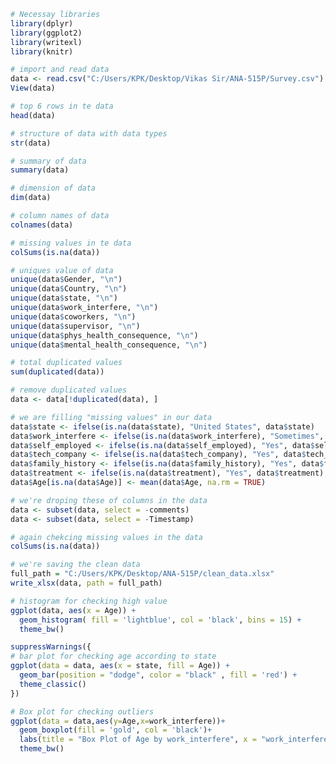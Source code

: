 ```{r}
# Necessay libraries        
library(dplyr)
library(ggplot2)
library(writexl)
library(knitr)
```


```{r}
# import and read data
data <- read.csv("C:/Users/KPK/Desktop/Vikas Sir/ANA-515P/Survey.csv")
View(data)
```


```{r}
# top 6 rows in te data
head(data)
```


```{r}
# structure of data with data types
str(data)
```


```{r}
# summary of data
summary(data)
```


```{r}
# dimension of data
dim(data)
```


```{r}
# column names of data
colnames(data)
```


```{r}
# missing values in te data
colSums(is.na(data))
```


```{r}
# uniques value of data
unique(data$Gender, "\n")
unique(data$Country, "\n")
unique(data$state, "\n")
unique(data$work_interfere, "\n")
unique(data$coworkers, "\n")
unique(data$supervisor, "\n")
unique(data$phys_health_consequence, "\n")
unique(data$mental_health_consequence, "\n")
```


```{r}
# total duplicated values 
sum(duplicated(data))
```


```{r}
# remove duplicated values
data <- data[!duplicated(data), ]
```


```{r}
# we are filling "missing values" in our data
data$state <- ifelse(is.na(data$state), "United States", data$state)
data$work_interfere <- ifelse(is.na(data$work_interfere), "Sometimes", data$work_interfere)
data$self_employed <- ifelse(is.na(data$self_employed), "Yes", data$self_employed)
data$tech_company <- ifelse(is.na(data$tech_company), "Yes", data$tech_company)
data$family_history <- ifelse(is.na(data$family_history), "Yes", data$family_history)
data$treatment <- ifelse(is.na(data$treatment), "Yes", data$treatment)
data$Age[is.na(data$Age)] <- mean(data$Age, na.rm = TRUE)
```


```{r}
# we're droping these of columns in the data 
data <- subset(data, select = -comments)
data <- subset(data, select = -Timestamp)
```


```{r}
# again chekcing missing values in the data
colSums(is.na(data))
```


```{r}
# we're saving the clean data
full_path = "C:/Users/KPK/Desktop/ANA-515P/clean_data.xlsx"
write_xlsx(data, path = full_path)
```


```{r}
# histogram for checking high value
ggplot(data, aes(x = Age)) + 
  geom_histogram( fill = 'lightblue', col = 'black', bins = 15) +
  theme_bw()
```


```{r}
suppressWarnings({
# bar plot for checking age according to state
ggplot(data = data, aes(x = state, fill = Age)) +
  geom_bar(position = "dodge", color = "black" , fill = 'red') + 
  theme_classic()
})
```


```{r}
# Box plot for checking outliers
ggplot(data = data,aes(y=Age,x=work_interfere))+
  geom_boxplot(fill = 'gold', col = 'black')+
  labs(title = "Box Plot of Age by work_interfere", x = "work_interfere", y = "Age") +
  theme_bw()
```


```{r}

```


```{r}

```


```{r}

```


